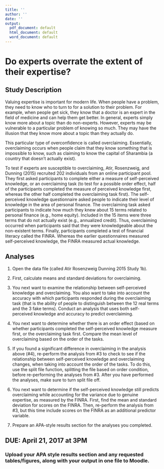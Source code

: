 ```yaml
---
title: ''
author: ''
date: ''
output:
  pdf_document: default
  html_document: default
  word_document: default
---
```


# Do experts overrate the extent of their expertise?

## Study Description

Valuing expertise is important for modern life. When people have a problem, they need to know who to turn to for a solution to their problem. For example, when people get sick, they know that a doctor is an expert in the field of medicine and can help them get better. In general, experts simply know more about a topic than do non-experts. However, experts may be vulnerable to a particular problem of knowing so much. They may have the illusion that they know more about a topic than they actually do.

This particular type of overconfidence is called overclaiming. Essentially, overclaiming occurs when people claim that they know something that is impossible to know, such as claiming to know the capital of Sharambia (a country that doesn’t actually exist).

To test if experts are susceptible to overclaiming, Atir, Rosenzweig, and Dunning (2015) recruited 202 individuals from an online participant pool. They first asked participants to complete either a measure of self-perceived knowledge, or an overclaiming task (to test for a possible order effect, half of the participants completed the measure of perceived knowledge first, whereas the other half completed the overclaiming task first). The self-perceived knowledge questionnaire asked people to indicate their level of knowledge in the area of personal finance. The overclaiming task asked participants to indicate how much they knew about 15 terms related to personal finance (e.g., home equity). Included in the 15 items were three terms that do not actually exist (e.g., annualized credit). Thus, overclaiming occurred when participants said that they were knowledgeable about the non-existent terms. Finally, participants completed a test of financial literacy called the FINRA. Whereas the earlier questionnaires measured self-perceived knowledge, the FINRA measured actual knowledge.

## Analyses

1. Open the data file (called Atir Rosenzweig Dunning 2015 Study 1b).

2. First, calculate means and standard deviations for overclaiming.

3. You next want to examine the relationship between self-perceived knowledge and overclaiming. You also want to take into account the accuracy with which participants responded during the overclaiming task (that is the ability of people to distinguish between the 12 real terms and the 3 fake terms). Conduct an analysis that uses both self-perceived knowledge and accuracy to predict overclaiming.

4. You next want to determine whether there is an order effect (based on whether participants completed the self-perceived knowledge measure first, or the overclaiming task first. Compare the mean level of overclaiming based on the order of the tasks.

5. If you found a significant difference in overclaiming in the analysis above (#4), re-perform the analysis from #3 to check to see if the relationship between self-perceived knowledge and overclaiming changes, when taking into account the order of the tasks. To do this, use the split file function, splitting the file based on order condition, before re-performing the analyses from #3. After you have performed the analyses, make sure to turn split file off.

6. You next want to determine if the self-perceived knowledge still predicts overclaiming while accounting for the variance due to genuine expertise, as measured by the FINRA. First, find the mean and standard deviation for scores on the FINRA. Then, re-perform the analysis from #3, but this time include scores on the FINRA as an additional predictor variable.

7. Prepare an APA-style results section for the analyses you completed.

## DUE: April 21, 2017 at 3PM
### Upload your APA style results section and any requested tables/figures, along with your output in one file to Moodle.